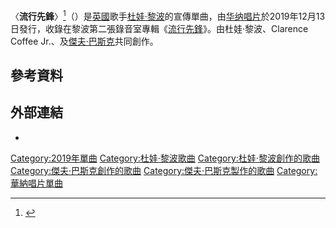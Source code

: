 {{NoteTA
|G1=Show
|G2=Music
|G3=PP
|1=zh-cn:杜阿·利帕;zh-tw:杜娃·黎波;
|2=zh-cn:杜阿;zh-tw:杜娃;
|3=zh-cn:利帕;zh-tw:黎波;
}}
{{Infobox song
| name       = 流行先鋒
| original_name = {{lang|en|"Future Nostalgia"}}
| cover      = Future Nostalgia by Dua Lipa.png
| type       = Promotional single
| artist     = [[杜娃·黎波|杜娃·黎波]]
| album      = [[流行先鋒_(专辑)|流行先鋒]]
| genre      = {{hlist|{{le|Electro|Electro (music)|Electro-funk}}|[[合成器流行|合成器流行]]}}
| released   = {{start date|2019|12|13}}
| format     = {{hlist|[[數位音樂下載|數位下載]]|[[串流媒體|串流媒體]]}}
| length     = {{duration|m=3|s=04}}
| label      = [[华纳唱片|华纳]]
| writer     = {{hlist|[[杜娃·黎波|杜娃·黎波]]|Clarence Coffee Jr.|[[傑夫·巴斯克|傑夫·巴斯克]]}}
| producer   = 傑夫·巴斯克
| misc= {{External music video|1={{YouTube|8EJ-vZyBzOQ|〈流行先鋒〉}}|header=歌詞影片|type=song}}
}}

〈'''流行先鋒'''〉<ref>{{cite web|title=流行先鋒 (初回進口盤) Future Nostalgia |url=https://www.5music.com.tw/CDList-C.asp?cdno=441395678594 |publisher=五大唱片 |accessdate=2020-07-18 |language=zh |deadurl=no |archiveurl=https://web.archive.org/web/20200718060344/https://www.5music.com.tw/CDList-C.asp?cdno=441395678594 |archivedate=2020-07-18}}</ref>（{{lang-en|"Future Nostalgia"}}）是[[英國|英國]]歌手[[杜娃·黎波|杜娃·黎波]]的宣傳單曲，由[[华纳唱片|华纳唱片]]於2019年12月13日發行，收錄在黎波第二張錄音室專輯《[[流行先鋒_(专辑)|流行先鋒]]》。由杜娃·黎波、Clarence Coffee Jr.、及[[傑夫·巴斯克|傑夫·巴斯克]]共同創作。

== 參考資料 ==
{{reflist}}

==外部連結==
* {{MetroLyrics song|dua-lipa|future-nostalgia}}
{{Dua Lipa}}
{{Authority control}}
{{DEFAULTSORT:Future Nostalgia}}
[[Category:2019年單曲|Category:2019年單曲]]
[[Category:杜娃·黎波歌曲|Category:杜娃·黎波歌曲]]
[[Category:杜娃·黎波創作的歌曲|Category:杜娃·黎波創作的歌曲]]
[[Category:傑夫·巴斯克創作的歌曲|Category:傑夫·巴斯克創作的歌曲]]
[[Category:傑夫·巴斯克製作的歌曲|Category:傑夫·巴斯克製作的歌曲]]
[[Category:華納唱片單曲|Category:華納唱片單曲]]